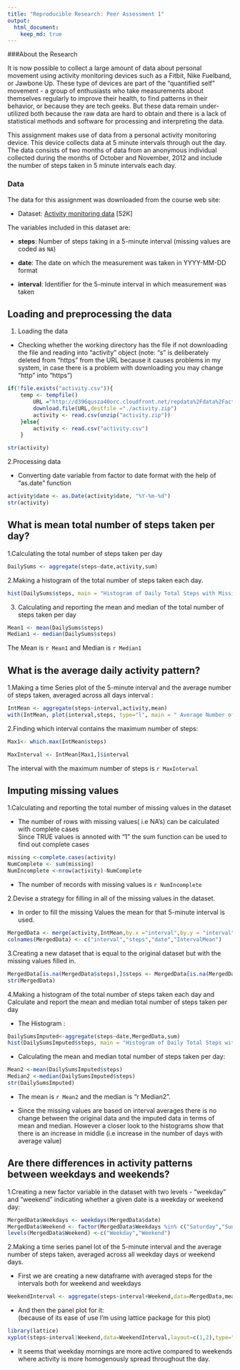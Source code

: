 ```yaml
---
title: "Reproducible Research: Peer Assessment 1"
output: 
  html_document:
    keep_md: true
---
```



###About the Research

It is now possible to collect a large amount of data about personal movement using activity monitoring devices such as a Fitbit, Nike Fuelband, or Jawbone Up. These type of devices are part of the "quantified self" movement - a group of enthusiasts who take measurements about themselves regularly to improve their health, to find patterns in their behavior, or because they are tech geeks. But these data remain under-utilized both because the raw data are hard to obtain and there is a lack of statistical methods and software for processing and interpreting the data.

This assignment makes use of data from a personal activity monitoring device. This device collects data at 5 minute intervals through out the day. The data consists of two months of data from an anonymous individual collected during the months of October and November, 2012 and include the number of steps taken in 5 minute intervals each day.

### Data
The data for this assignment was downloaded from the course web
site:

* Dataset: [Activity monitoring data](https://d396qusza40orc.cloudfront.net/repdata%2Fdata%2Factivity.zip) [52K]

The variables included in this dataset are:

* **steps**: Number of steps taking in a 5-minute interval (missing
    values are coded as `NA`)

* **date**: The date on which the measurement was taken in YYYY-MM-DD
    format

* **interval**: Identifier for the 5-minute interval in which
    measurement was taken
    
## Loading and preprocessing the data    
    
1. Loading the data
  
- Checking whether the working directory has the file if not downloading the file and reading into "activity" object
(note: "s" is deliberately deleted from "https" from the URL because it causes problems in my system, in case there is a problem with downloading you may change "http" into "https")
  

```r
if(!file.exists("activity.csv")){
    temp <- tempfile()
		URL ="http://d396qusza40orc.cloudfront.net/repdata%2Fdata%2Factivity.zip"
		download.file(URL,destfile ="./activity.zip")
		activity <- read.csv(unzip("activity.zip"))
	}else{
		activity <- read.csv("activity.csv")
	}

str(activity)
```


2.Processing data
  
- Converting date variable from factor to date format with the help of "as.date" function
 
```r
activity$date <- as.Date(activity$date, "%Y-%m-%d")
str(activity)
```




## What is mean total number of steps taken per day?

1.Calculating the total number of steps taken per day
```r
DailySums <- aggregate(steps~date,activity,sum)
```


2.Making a histogram of the total number of steps taken each day.

```r
hist(DailySums$steps, main = "Histogram of Daily Total Steps with Missing Values", xlab= "Number of Steps")

```

3. Calculating and reporting the mean and median of the total number of steps taken per day
```r
Mean1 <- mean(DailySums$steps)
Median1 <- median(DailySums$steps)
```

The Mean is `r Mean1` and Median is `r Median1`

## What is the average daily activity pattern?

1.Making a time Series plot  of the 5-minute interval and the average number of steps taken, averaged across all days interval :  

```r
IntMean <- aggregate(steps~interval,activity,mean)
with(IntMean, plot(interval,steps, type="l", main = " Average Number of Steps Taken During Intervals ", xlab="Interval", ylab= "Average Number of Steps"))

```

2.Finding which interval contains the maximum number of steps:

```r
Max1<- which.max(IntMean$steps)

MaxInterval <- IntMean[Max1,]$interval

```

The interval with the maximum number of steps is  `r MaxInterval` 

## Imputing missing values
 
 
1.Calculating and reporting the total number of missing values in the dataset   
  
- The number of rows with missing values( i.e NA's) can be calculated with complete cases  
Since TRUE values is annoted with "1" the sum function can be used to find out complete cases
```r
missing <-complete.cases(activity)
NumComplete <- sum(missing)
NumIncomplete <-nrow(activity)-NumComplete
```

- The number of records with missing values is `r NumIncomplete`
  
2.Devise a strategy for filling in all of the missing values in the dataset.

- In order to fill the missing Values the mean for that 5-minute interval is used.
```r
MergedData <- merge(activity,IntMean,by.x ="interval",by.y = "interval",all=TRUE)
colnames(MergedData) <- c("interval","steps","date","IntervalMean")


```
  
3.Creating a new dataset that is equal to the original dataset but with the missing values filled in.  
```r
MergedData[is.na(MergedData$steps),]$steps <- MergedData[is.na(MergedData$steps),]$IntervalMean
str(MergedData)
```
   
4.Making a histogram of the total number of steps taken each day and Calculate and report the mean and median total number of steps taken per day
  
- The Histogram :  
```r
DailySumsImputed<-aggregate(steps~date,MergedData,sum)
hist(DailySumsImputed$steps, main = "Histogram of Daily Total Steps with Imputed Records", xlab= "Number of Steps")

```
    
- Calculating the mean and median total number of steps taken per day:  
```r
Mean2 <-mean(DailySumsImputed$steps)
Median2 <-median(DailySumsImputed$steps)
str(DailySumsImputed)
```
   
- The mean is  `r Mean2` and the median is "r Median2". 
   
- Since the missing values are based on interval averages there is no change between the original data and the imputed data in terms of mean and median. However a closer look to the histograms show that there is an increase in middle (i.e increase in the number of days with average value)
  

## Are there differences in activity patterns between weekdays and weekends?  

1.Creating a new factor variable in the dataset with two levels - "weekday" and "weekend" indicating whether a given date is a weekday or weekend day:
  
```r
MergedData$Weekdays <- weekdays(MergedData$date)
MergedData$Weekend <- factor(MergedData$Weekdays %in% c("Saturday","Sunday"))
levels(MergedData$Weekend) <-c("Weekday","Weekend")
```
  
2.Making a time series panel lot of the 5-minute interval and the average number of steps taken, averaged across all weekday days or weekend days.
  
- First we are creating a new dataframe with averaged steps for the intervals both for weekend and weekdays  

```r
WeekendInterval <- aggregate(steps~interval+Weekend,data=MergedData,mean)
```

  
- And then the panel plot for it:  
(because of its ease of use I'm using lattice package for this plot)

```r
library(lattice)
xyplot(steps~interval|Weekend,data=WeekendInterval,layout=c(1,2),type="l")
```


- It seems that weekday mornings are more active compared to weekends where activity is more homogenously spread throughout the day.
